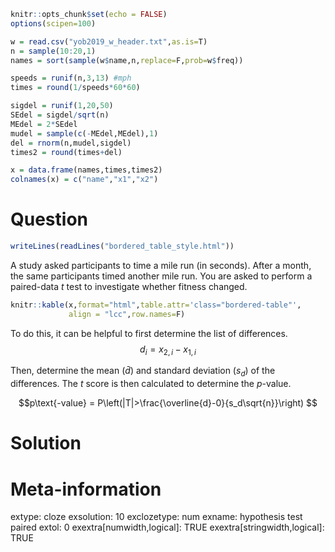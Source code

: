 ```r
knitr::opts_chunk$set(echo = FALSE)
options(scipen=100)

w = read.csv("yob2019_w_header.txt",as.is=T)
n = sample(10:20,1)
names = sort(sample(w$name,n,replace=F,prob=w$freq))

speeds = runif(n,3,13) #mph
times = round(1/speeds*60*60)

sigdel = runif(1,20,50)
SEdel = sigdel/sqrt(n)
MEdel = 2*SEdel
mudel = sample(c(-MEdel,MEdel),1)
del = rnorm(n,mudel,sigdel)
times2 = round(times+del)

x = data.frame(names,times,times2)
colnames(x) = c("name","x1","x2")
```

Question
========

```r
writeLines(readLines("bordered_table_style.html"))
```

A study asked participants to time a mile run (in seconds). After a month, the same participants timed another mile run. You are asked to perform a paired-data $t$ test to investigate whether fitness changed.

```r
knitr::kable(x,format="html",table.attr='class="bordered-table"',
             align = "lcc",row.names=F)
```

To do this, it can be helpful to first determine the list of differences.
$$d_i = x_{2,i}-x_{1,i}$$

Then, determine the mean ($\bar{d}$) and standard deviation ($s_d$) of the differences. The $t$ score is then calculated to determine the $p$-value.

$$p\text{-value} = P\left(|T|>\frac{\overline{d}-0}{s_d\sqrt{n}}\right) $$


Solution
========



Meta-information
================
extype: cloze
exsolution: 10
exclozetype: num
exname: hypothesis test paired
extol: 0
exextra[numwidth,logical]: TRUE
exextra[stringwidth,logical]: TRUE
